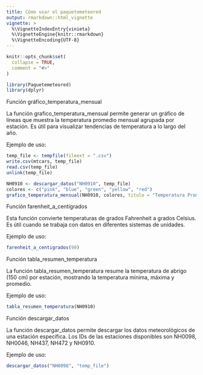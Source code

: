 ```yaml
---
title: Cómo usar el paquetemeteored
output: rmarkdown::html_vignette
vignette: >
  %\VignetteIndexEntry{vinieta}
  %\VignetteEngine{knitr::rmarkdown}
  %\VignetteEncoding{UTF-8}
---
```


```r
knitr::opts_chunk$set(
  collapse = TRUE,
  comment = "#>"
)
```


```r
library(Paquetemeteored)
library(dplyr)
```



Función gráfico_temperatura_mensual

La función grafico_temperatura_mensual permite generar un gráfico de líneas que muestra la temperatura promedio mensual agrupada por estación. Es útil para visualizar tendencias de temperatura a lo largo del año.

Ejemplo de uso:
```r

temp_file <- tempfile(fileext = ".csv")
write.csv(mtcars, temp_file)
read.csv(temp_file)  
unlink(temp_file)  

NH0910 <- descargar_datos("NH0910", temp_file)
colores <- c("pink", "blue", "green", "yellow", "red")
grafico_temperatura_mensual(NH0910, colores, titulo = "Temperatura Promedio Mensual")

```

Función farenheit_a_centigrados

Esta función convierte temperaturas de grados Fahrenheit a grados Celsius. Es útil cuando se trabaja con datos en diferentes sistemas de unidades.

Ejemplo de uso:

```r
farenheit_a_centigrados(90)
```

Función tabla_resumen_temperatura

La función tabla_resumen_temperatura resume la temperatura de abrigo (150 cm) por estación, mostrando la temperatura mínima, máxima y promedio.

Ejemplo de uso:
```r
tabla_resumen_temperatura(NH0910)
```

Función descargar_datos

La función descargar_datos permite descargar los datos meteorológicos de una estación específica. Los IDs de las estaciones disponibles son NH0098, NH0046, NH437, NH472 y NH0910.

Ejemplo de uso:
```r
descargar_datos("NH0098", "temp_file")
```
